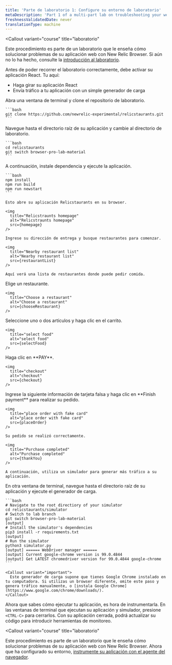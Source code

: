 ```yaml
---
title: 'Parte de laboratorio 1: Configure su entorno de laboratorio'
metaDescription: 'Part 1 of a multi-part lab on troubleshooting your website: Spin up your test app and simulator'
freshnessValidatedDate: never
translationType: machine
---
```









<Callout
  variant="course"
  title="laboratorio"
>
  Este procedimiento es parte de un laboratorio que le enseña cómo solucionar problemas de su aplicación web con New Relic Browser. Si aún no lo ha hecho, consulte la [introducción al laboratorio](/docs/browser/new-relic-browser/lab/over-view/).
</Callout>

Antes de poder recorrer el laboratorio correctamente, debe activar su aplicación React. Tu aquí:

* Haga girar su aplicación React
* Envía tráfico a tu aplicación con un simple generador de carga

<Steps>
  <Step>
    Abra una ventana de terminal y clone el repositorio de laboratorio.

    ```bash
    git clone https://github.com/newrelic-experimental/relicstaurants.git
    ```
  </Step>

  <Step>
    Navegue hasta el directorio raíz de su aplicación y cambie al directorio de laboratorio.

    ```bash
    cd relicstaurants
    git switch browser-pro-lab-material
    ```
  </Step>

  <Step>
    A continuación, instale dependencia y ejecute la aplicación.

    ```bash
    npm install
    npm run build
    npm run newstart
    ```

    Esto abre su aplicación Relicstaurants en su browser.

    <img
      title="Relicstraunts homepage"
      alt="Relicstraunts homepage"
      src={homepage}
    />

    Ingrese su dirección de entrega y busque restaurantes para comenzar.

    <img
      title="Nearby restaurant list"
      alt="Nearby restaurant list"
      src={restaurantList}
    />

    Aquí verá una lista de restaurantes donde puede pedir comida.
  </Step>

  <Step>
    Elige un restaurante.

    <img
      title="Choose a restaurant"
      alt="Choose a restaurant"
      src={chooseRestaurant}
    />
  </Step>

  <Step>
    Seleccione uno o dos artículos y haga clic en el carrito.

    <img
      title="select food"
      alt="select food"
      src={selectFood}
    />
  </Step>

  <Step>
    Haga clic en <DoNotTranslate>**PAY**</DoNotTranslate>.

    <img
      title="checkout"
      alt="checkout"
      src={checkout}
    />
  </Step>

  <Step>
    Ingrese la siguiente información de tarjeta falsa y haga clic en <DoNotTranslate>**Finish payment**</DoNotTranslate> para realizar su pedido.

    <img
      title="place order with fake card"
      alt="place order with fake card"
      src={placeOrder}
    />

    Su pedido se realizó correctamente.

    <img
      title="Purchase completed"
      alt="Purchase completed"
      src={thankYou}
    />

    A continuación, utiliza un simulador para generar más tráfico a su aplicación.
  </Step>

  <Step>
    En otra ventana de terminal, navegue hasta el directorio raíz de su aplicación y ejecute el generador de carga.

    ```bash
    # Navigate to the root directiory of your simulator
    cd relicstaurants/simulator
    # Switch to lab branch
    git switch browser-pro-lab-material
    [output]
    # Install the simulator's dependencies
    pip3 install -r requirements.txt
    [output]
    # Run the simulator
    python3 simulator.py
    [output] ====== WebDriver manager ======
    [output] Current google-chrome version is 99.0.4844
    [output] Get LATEST chromedriver version for 99.0.4844 google-chrome
    ```

    <Callout variant="important">
      Este generador de carga supone que tienes Google Chrome instalado en tu computadora. Si utilizas un browser diferente, omite este paso y genera tráfico manualmente, o [instala Google Chrome](https://www.google.com/chrome/downloads/).
    </Callout>
  </Step>
</Steps>

Ahora que sabes cómo ejecutar tu aplicación, es hora de instrumentarla. En las ventanas de terminal que ejecutan su aplicación y simulador, presione `<CTRL-C>` para cerrarlos. Con su aplicación cerrada, podrá actualizar su código para introducir herramientas de monitoreo.

<Callout
  variant="course"
  title="laboratorio"
>
  Este procedimiento es parte de un laboratorio que le enseña cómo solucionar problemas de su aplicación web con New Relic Browser. Ahora que ha configurado su entorno, [instrumente su aplicación con el agente del navegador](/docs/browser/new-relic-browser/lab/install-browser-agent/).
</Callout>